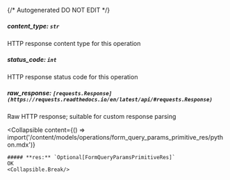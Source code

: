{/* Autogenerated DO NOT EDIT  */}

##### **content_type:** `str`
HTTP response content type for this operation

##### **status_code:** `int`
HTTP response status code for this operation

##### **raw_response:** `[requests.Response](https://requests.readthedocs.io/en/latest/api/#requests.Response)`
Raw HTTP response; suitable for custom response parsing

<Collapsible
    content={() => import('/content/models/operations/form_query_params_primitive_res/python.mdx')}
>
    ##### **res:** `Optional[FormQueryParamsPrimitiveRes]`
    OK
    <Collapsible.Break/>
</Collapsible>

